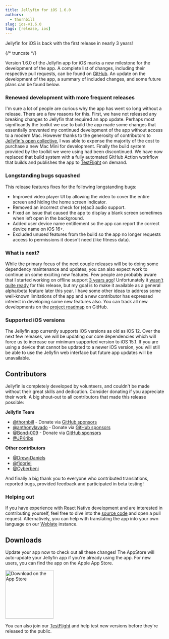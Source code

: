 ```yaml
---
title: Jellyfin for iOS 1.6.0
authors:
  - thornbill
slug: ios-v1.6.0
tags: [release, ios]
---
```


Jellyfin for iOS is back with the first release in nearly 3 years!

{/* truncate */}

Version 1.6.0 of the Jellyfin app for iOS marks a new milestone for the development of the app. A complete list of changes, including their
respective pull requests, can be found on [GitHub](https://github.com/jellyfin/jellyfin-expo/releases/tag/v1.6.0). An update on the
development of the app, a summary of included changes, and some future plans can be found below.

### Renewed development with more frequent releases

I'm sure a lot of people are curious why the app has went so long without a release. There are a few reasons for this. First, we have not
released any breaking changes to Jellyfin that required an app update. Perhaps most significantly the toolkit we use to build the app made
some changes that essentially prevented my continued development of the app without access to a modern Mac. However thanks to the
generosity of contributors to [Jellyfin's open collective](https://opencollective.com/jellyfin), I was able to expense the majority of the
cost to purchase a new Mac Mini for development. Finally the build system provided by the toolkit we were using had been discontinued. We
have now replaced that build system with a fully automated GitHub Action workflow that builds and publishes the app to
[TestFlight](https://testflight.apple.com/join/jJP75akQ) on demand.

### Longstanding bugs squashed

This release features fixes for the following longstanding bugs:

- Improved video player UI by allowing the video to cover the entire screen and hiding the home screen indicator.
- Removed an incorrect check for (e)ac3 audio support.
- Fixed an issue that caused the app to display a blank screen sometimes when left open in the background.
- Added user device name entitlement so the app can report the correct device name on iOS 16+.
- Excluded unused features from the build so the app no longer requests access to permissions it doesn't need (like fitness data).

### What is next?

While the primary focus of the next couple releases will be to doing some dependency maintenance and updates, you can also expect work to
continue on some exciting new features. Few people are probably aware that I started working on offline support
[3 years ago](https://github.com/jellyfin/jellyfin-expo/pull/366)! Unfortunately it
[wasn't quite ready](https://github.com/jellyfin/jellyfin-expo/issues/372) for this release, but my goal is to make it available as a
general alpha/beta feature later this year. I have some other ideas to address some well-known limitations of the app and a new contributor
has expressed interest in developing some new features also. You can track all new developments on the
[project roadmap](https://github.com/orgs/jellyfin/projects/40/views/4) on GitHub.

### Supported iOS versions

The Jellyfin app currently supports iOS versions as old as iOS 12. Over the next few releases, we will be updating our core dependencies
which will force us to increase our minimum supported version to iOS 15.1. If you are using a device that cannot be updated to a newer
iOS version, you will still be able to use the Jellyfin web interface but future app updates will be unavailable.

## Contributors

Jellyfin is completely developed by volunteers, and couldn't be made without their great skills and dedication. Consider donating if you
appreciate their work. A big shout-out to all contributors that made this release possible:

**Jellyfin Team**

- [@thornbill](https://github.com/thornbill) - Donate via [GitHub sponsors](https://github.com/sponsors/thornbill)
- [@anthonylavado](https://github.com/anthonylavado) - Donate via [GitHub sponsors](https://github.com/sponsors/anthonylavado)
- [@Bond-009](https://github.com/Bond-009) - Donate via [GitHub sponsors](https://github.com/sponsors/Bond-009)
- [@JPKribs](https://github.com/JPKribs)

**Other contributors**

- [@Drew-Daniels](https://github.com/Drew-Daniels)
- [@fidoriel](https://github.com/fidoriel)
- [@Cyberbeni](https://github.com/Cyberbeni)

And finally a big thank you to everyone who contributed translations, reported bugs, provided feedback and participated in beta testing!

### Helping out

If you have experience with React Native development and are interested in contributing yourself, feel free to dive into the
[source code](https://github.com/jellyfin/jellyfin-expo) and open a pull request. Alternatively, you can help with translating the app
into your own language on our [Weblate](https://translate.jellyfin.org/engage/jellyfin-expo/) instance.

## Downloads

Update your app now to check out all these changes! The AppStore will auto-update your Jellyfin app if you're already using the app. For
new users, you can find the app on the Apple App Store.

<a href='https://apps.apple.com/us/app/jellyfin-mobile/id1480192618'>
  <img width='153' alt='Download on the App Store' src='/images/store-icons/app-store.svg' />
</a>

You can also join our [TestFlight](https://testflight.apple.com/join/jJP75akQ) and help test new versions before they're released to the
public.
